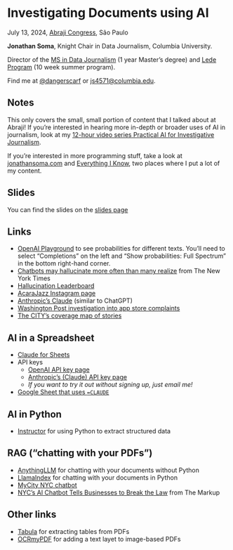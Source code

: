 # Investigating Documents using AI

July 13, 2024, [Abraji Congress](https://congresso.abraji.org.br/), São Paulo

**Jonathan Soma**, Knight Chair in Data Journalism, Columbia University.

Director of the [MS in Data Journalism](https://journalism.columbia.edu/ms-data-journalism) (1 year Master's degree) and [Lede Program](https://ledeprogram.com/) (10 week summer program).

Find me at [@dangerscarf](https://twitter.com/dangerscarf) or [js4571@columbia.edu](mailto:js4571@columbia.edu).

## Notes 

This only covers the small, small portion of content that I talked about at Abraji! If you're interested in hearing more in-depth or broader uses of AI in journalism, look at my [12-hour video series Practical AI for Investigative Journalism](https://www.youtube.com/playlist?list=PLewNEVDy7gq1_GPUaL0OQ31QsiHP5ncAQ).

If you're interested in more programming stuff, take a look at [jonathansoma.com](https://jonathansoma.com/) and [Everything I Know](https://jonathansoma.com/everything/), two places where I put a lot of my content.

## Slides

You can find the slides on the [slides page](slides.qmd)

## Links

- [OpenAI Playground](https://platform.openai.com/playground) to see probabilities for different texts. You'll need to select "Completions" on the left and "Show probabilities: Full Spectrum" in the bottom right-hand corner.
- [Chatbots may hallucinate more often than many realize](https://www.nytimes.com/2023/11/06/technology/chatbots-hallucination-rates.html) from The New York Times
- [Hallucination Leaderboard](https://huggingface.co/spaces/vectara/Hallucination-evaluation-leaderboard)
- [AcaraJazz Instagram page](https://www.instagram.com/o_acarajazz/)
- [Anthropic's Claude](https://claude.ai/) (similar to ChatGPT)
- [Washington Post investigation into app store complaints](https://www.washingtonpost.com/technology/2019/11/22/apple-says-its-app-store-is-safe-trusted-place-we-found-reports-unwanted-sexual-behavior-six-apps-some-targeting-minors/)
- [The CITY's coverage map of stories](https://projects.thecity.nyc/thecity-coverage-map/)

## AI in a Spreadsheet

- [Claude for Sheets](https://workspace.google.com/marketplace/app/claude_for_sheets/909417792257)
- API keys
    - [OpenAI API key page](https://platform.openai.com/account/api-keys)
    - [Anthropic's (Claude) API key page](https://console.anthropic.com/settings/keys)
    - *If you want to try it out without signing up, just email me!*
- [Google Sheet that uses `=CLAUDE`](https://docs.google.com/spreadsheets/d/14CHGyrcmq3M9OFXohsItKdSokdkBl-5DIP5TZWtBL0M/edit?usp=sharing)

## AI in Python

- [Instructor](instructor.ipynb) for using Python to extract structured data

## RAG ("chatting with your PDFs")

- [AnythingLLM](https://docs.useanything.com/) for chatting with your documents without Python
- [LlamaIndex](https://www.llamaindex.ai/) for chatting with your documents in Python
- [MyCity NYC chatbot](https://chat.nyc.gov/)
- [NYC’s AI Chatbot Tells Businesses to Break the Law](https://themarkup.org/news/2024/03/29/nycs-ai-chatbot-tells-businesses-to-break-the-law) from The Markup

## Other links

- [Tabula](https://tabula.technology/) for extracting tables from PDFs
- [OCRmyPDF](https://github.com/ocrmypdf/OCRmyPDF) for adding a text layet to image-based PDFs